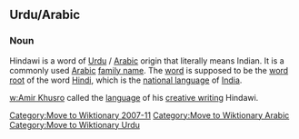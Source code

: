 [[Category:Move to Wiktionary 2007-11]]
[[Category:Move to Wiktionary Arabic]]
{{User:Dmcdevit/TWUrdu}}{{User:Dmcdevit/TWArabic}}
[[Category:Move to Wiktionary Urdu]]
{{User:Dmcdevit/TWUrdu}}

==Urdu/Arabic==

===Noun===

Hindawi is a word of [[Urdu]] / [[Arabic]] origin that literally means Indian. It is a commonly used [[Arabic]] [[family name]]. The [[word]] is supposed to be the [[word root]] of the word [[Hindi]], which is the [[national language]] of [[India]].

[[w:Amir Khusro]] called the [[language]] of his [[creative writing]] Hindawi.